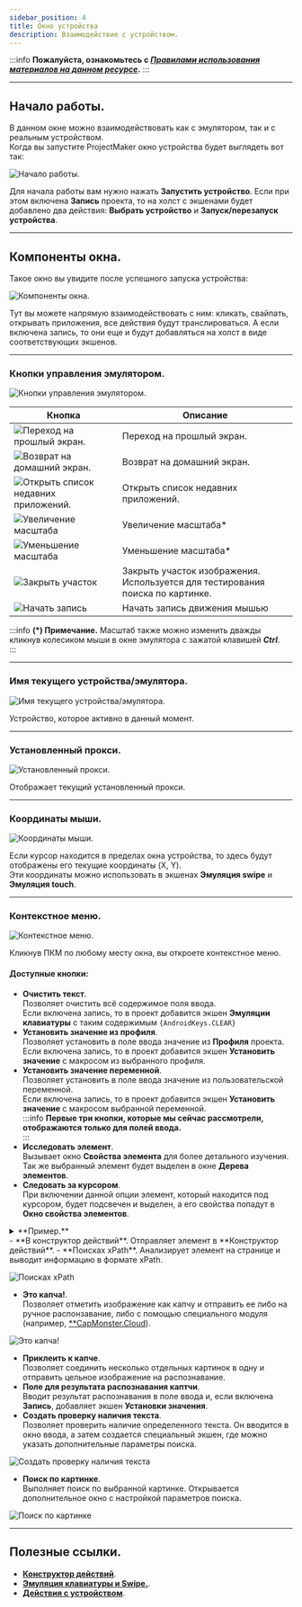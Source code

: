 ```yaml
---
sidebar_position: 4
title: Окно устройства
description: Взаимодействие с устройством.
--- 
```

:::info **Пожалуйста, ознакомьтесь с [*Правилами использования материалов на данном ресурсе*](../../Disclaimer).**
:::
_______________________________________________
 
## Начало работы.
В данном окне можно взаимодействовать как с эмулятором, так и с реальным устройством.  
Когда вы запустите ProjectMaker окно устройства будет выглядеть вот так:  

![Начало работы.](./assets/DeviceWindow/DeviceWindow_pic1.png)

Для начала работы вам нужно нажать **Запустить устройство**. Если при этом включена **Запись** проекта, то на холст с экшенами будет добавлено два действия: **Выбрать устройство** и **Запуск/перезапуск устройства**.  
_______________________________________________ 
## Компоненты окна.   
Такое окно вы увидите после успешного запуска устройства:  

![Компоненты окна. ](./assets/DeviceWindow/DeviceWindow_pic2.png)

Тут вы можете напрямую взаимодействовать с ним: кликать, свайпать, открывать приложения, все действия будут транслироваться. А если включена запись, то они еще и будут добавляться на холст в виде соответствующих экшенов.  
_______________________________________________ 
### Кнопки управления эмулятором.  
![Кнопки управления эмулятором. ](./assets/DeviceWindow/DeviceWindow_pic3.png)  

| Кнопка      | Описание |
| ----------- | ----------- |
| ![Переход на прошлый экран. ](./assets/DeviceWindow/DeviceWindow_minipic1.png) | Переход на прошлый экран. |
| ![Возврат на домашний экран. ](./assets/DeviceWindow/DeviceWindow_minipic2.png)   | Возврат на домашний экран. |
| ![Открыть список недавних приложений. ](./assets/DeviceWindow/DeviceWindow_minipic3.png)   | Открыть список недавних приложений. |
| ![Увеличение масштаба ](./assets/DeviceWindow/DeviceWindow_minipic4.png)   | Увеличение масштаба*   |
| ![Уменьшение масштаба ](./assets/DeviceWindow/DeviceWindow_minipic5.png)   | Уменьшение масштаба*      |
| ![Закрыть участок ](./assets/DeviceWindow/DeviceWindow_minipic6.png)   | Закрыть участок изображения. Используется для тестирования поиска по картинке.      |
| ![Начать запись ](./assets/DeviceWindow/DeviceWindow_minipic7.png)   | Начать запись движения мышью       |  
:::info **(*) Примечание.**
Масштаб также можно изменить дважды кликнув колесиком мыши в окне эмулятора с зажатой клавишей ***Ctrl***.  
:::  
_______________________________________________ 
### Имя текущего устройства/эмулятора.  
![Имя текущего устройства/эмулятора. ](./assets/DeviceWindow/DeviceWindow_pic4.png)   

Устройство, которое активно в данный момент.  
_______________________________________________ 
### Установленный прокси.  
![Установленный прокси.  ](./assets/DeviceWindow/DeviceWindow_pic5.png)   

Отображает текущий установленный прокси.  
_______________________________________________ 
### Координаты мыши.  
![Координаты мыши. ](./assets/DeviceWindow/DeviceWindow_pic6.png)  

Если курсор находится в пределах окна устройства, то здесь будут отображены его текущие координаты (X, Y).  
Эти координаты можно использовать в экшенах **Эмуляция swipe**  и **Эмуляция touch**. 
_______________________________________________ 
### Контекстное меню.  
![Контекстное меню. ](./assets/DeviceWindow/DeviceWindow_pic7.png)  

Кликнув ПКМ по любому месту окна, вы откроете контекстное меню.  
#### Доступные кнопки:  
- **Очистить текст**.  
Позволяет очистить всё содержимое поля ввода.  
Если включена запись, то в проект добавится экшен **Эмуляции клавиатуры** с таким содержимым `{AndroidKeys.CLEAR}`  
- **Установить значение из профиля**.  
Позволяет установить в поле ввода значение из **Профиля** проекта.  
Если включена запись, то в проект добавится экшен **Установить значение** с макросом из выбранного профиля.  
- **Установить значение переменной**.  
Позволяет установить в поле ввода значение из пользовательской переменной.  
Если включена запись, то в проект добавится экшен **Установить значение** с макросом выбранной переменной.  
:::info **Первые три кнопки, которые мы сейчас рассмотрели, отображаются только для полей ввода.**  
:::  
- **Исследовать элемент**.  
Вызывает окно **Свойства элемента** для более детального изучения. Так же выбранный элемент будет выделен в окне **Дерева элементов**.  
- **Следовать за курсором**.  
При включении данной опции элемент, который находится под курсором, будет подсвечен и выделен, а его свойства попадут в **Окно свойства элементов**.  

<details>
<summary>**Пример.**</summary>
<!--All you need is a blank line-->

    ![Следовать за курсором ](./assets/DeviceWindow/DeviceWindow_pic8.gif)  
</details>     
- **В конструктор действий**.  
Отправляет элемент в **Конструктор действий**.  
- **Поисках xPath**.  
Анализирует элемент на странице и выводит информацию в формате xPath.  

![Поисках xPath ](./assets/DeviceWindow/DeviceWindow_pic9.png)

- **Это капча!**.  
Позволяет отметить изображение как капчу и отправить ее либо на ручное распонзавание, либо с помощью специального модуля (например, [**CapMonster.Cloud](https://capmonster.cloud/)).  

![Это капча! ](./assets/DeviceWindow/DeviceWindow_pic10.png) 

- **Приклеить к капче**.  
Позволяет соединить несколько отдельных картинок в одну и отправить цельное изображение на распознавание.  
- **Поле для результата распознавания каптчи**.  
Вводит результат распознавания в поле ввода и, если включена **Запись**, добавляет экшен **Установки значения**.
- **Создать проверку наличия текста**.  
Позволяет проверить наличие определенного текста. Он вводится в окно ввода, а затем создается специальный экшен, где можно указать дополнительные параметры поиска.  

![Создать проверку наличия текста ](./assets/DeviceWindow/DeviceWindow_pic11.png) 

- **Поиск по картинке**.  
Выполняет поиск по выбранной картинке. Открывается дополнительное окно с настройкой параметров поиска.  

![Поиск по картинке ](./assets/DeviceWindow/DeviceWindow_pic12.png)

_______________________________________________
## Полезные ссылки.  
- [**Конструктор действий**](./ActionBuilder).  
- [**Эмуляция клавиатуры и Swipe.**](../../Android/action).
- [**Действия с устройством**](../../Android/Keyboard_and_Swipe). 



 
